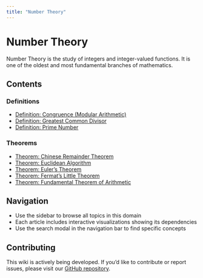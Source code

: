 ```yaml
---
title: "Number Theory"
---
```


# Number Theory

Number Theory is the study of integers and integer-valued functions. It is one of the oldest and most fundamental branches of mathematics.

## Contents

### Definitions

- [Definition: Congruence (Modular Arithmetic)](def-congruence.qmd)
- [Definition: Greatest Common Divisor](def-gcd.qmd)
- [Definition: Prime Number](def-prime.qmd)

### Theorems

- [Theorem: Chinese Remainder Theorem](thm-chinese-remainder.qmd)
- [Theorem: Euclidean Algorithm](thm-euclidean-algorithm.qmd)
- [Theorem: Euler's Theorem](thm-euler.qmd)
- [Theorem: Fermat's Little Theorem](thm-fermat-little.qmd)
- [Theorem: Fundamental Theorem of Arithmetic](thm-fundamental-arithmetic.qmd)

## Navigation

- Use the sidebar to browse all topics in this domain
- Each article includes interactive visualizations showing its dependencies
- Use the search modal in the navigation bar to find specific concepts

## Contributing

This wiki is actively being developed. If you'd like to contribute or report issues,
please visit our [GitHub repository](https://github.com/RK0429/ModernMath).
